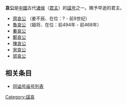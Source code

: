 '''哀公'''是[[中國|中國]]古代[[诸侯|诸侯]]（[[君主|君主]]）的[[谥号|諡号]]之一。赐予早逝的君主。

*[[齊哀公|齊哀公]] （姜不辰、在位：? - 前9世纪）
*[[魯哀公|魯哀公]] （姫将、在位：前494年 - 前468年）
*[[秦哀公|秦哀公]]
*[[鄭哀公|鄭哀公]]
*[[陳哀公|陳哀公]]
*[[宋哀公|宋哀公]]
*[[郳哀公|郳哀公]]

== 相关条目 ==
* [[同谥号庙号列表|同谥号庙号列表]]

{{DEFAULTSORT:あいこう}}
[[Category:諡哀|Category:諡哀]]
{{disambig}}